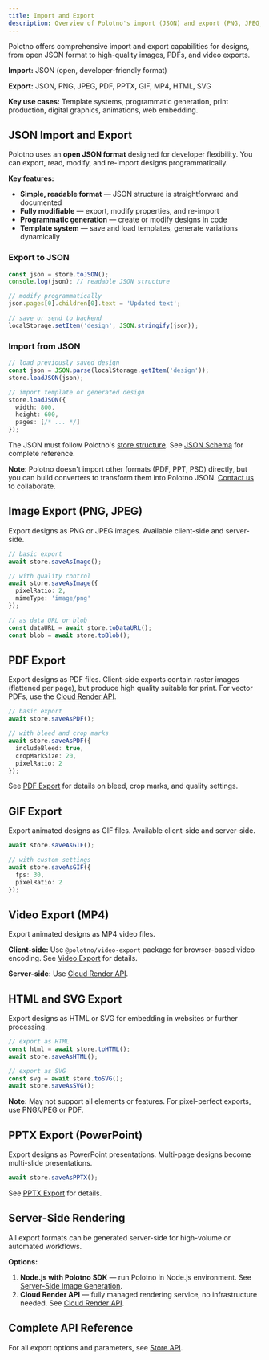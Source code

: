 ```yaml
---
title: Import and Export
description: Overview of Polotno's import (JSON) and export (PNG, JPEG, PDF, PPTX, HTML, SVG, GIF, MP4) options
---
```


Polotno offers comprehensive import and export capabilities for designs, from open JSON format to high-quality images, PDFs, and video exports.

**Import:** JSON (open, developer-friendly format)

**Export:** JSON, PNG, JPEG, PDF, PPTX, GIF, MP4, HTML, SVG

**Key use cases:** Template systems, programmatic generation, print production, digital graphics, animations, web embedding.

## JSON Import and Export

Polotno uses an **open JSON format** designed for developer flexibility. You can export, read, modify, and re-import designs programmatically.

**Key features:**
- **Simple, readable format** — JSON structure is straightforward and documented
- **Fully modifiable** — export, modify properties, and re-import
- **Programmatic generation** — create or modify designs in code
- **Template system** — save and load templates, generate variations dynamically

### Export to JSON

```ts
const json = store.toJSON();
console.log(json); // readable JSON structure

// modify programmatically
json.pages[0].children[0].text = 'Updated text';

// save or send to backend
localStorage.setItem('design', JSON.stringify(json));
```

### Import from JSON

```ts
// load previously saved design
const json = JSON.parse(localStorage.getItem('design'));
store.loadJSON(json);

// import template or generated design
store.loadJSON({
  width: 800,
  height: 600,
  pages: [/* ... */]
});
```

The JSON must follow Polotno's [store structure](/docs/store). See [JSON Schema](/docs/schema) for complete reference.

**Note**: Polotno doesn't import other formats (PDF, PPT, PSD) directly, but you can build converters to transform them into Polotno JSON. [Contact us](https://polotno.com/contact) to collaborate.

## Image Export (PNG, JPEG)

Export designs as PNG or JPEG images. Available client-side and server-side.

```ts
// basic export
await store.saveAsImage();

// with quality control
await store.saveAsImage({ 
  pixelRatio: 2,
  mimeType: 'image/png'
});

// as data URL or blob
const dataURL = await store.toDataURL();
const blob = await store.toBlob();
```

## PDF Export

Export designs as PDF files. Client-side exports contain raster images (flattened per page), but produce high quality suitable for print. For vector PDFs, use the [Cloud Render API](/docs/cloud-render-api).

```ts
// basic export
await store.saveAsPDF();

// with bleed and crop marks
await store.saveAsPDF({ 
  includeBleed: true, 
  cropMarkSize: 20,
  pixelRatio: 2 
});
```

See [PDF Export](/docs/pdf-export) for details on bleed, crop marks, and quality settings.

## GIF Export

Export animated designs as GIF files. Available client-side and server-side.

```ts
await store.saveAsGIF();

// with custom settings
await store.saveAsGIF({
  fps: 30,
  pixelRatio: 2
});
```

## Video Export (MP4)

Export animated designs as MP4 video files.

**Client-side:** Use `@polotno/video-export` package for browser-based video encoding. See [Video Export](/docs/video-export) for details.

**Server-side:** Use [Cloud Render API](/docs/cloud-render-api).

## HTML and SVG Export

Export designs as HTML or SVG for embedding in websites or further processing.

```ts
// export as HTML
const html = await store.toHTML();
await store.saveAsHTML();

// export as SVG
const svg = await store.toSVG();
await store.saveAsSVG();
```

**Note:** May not support all elements or features. For pixel-perfect exports, use PNG/JPEG or PDF.

## PPTX Export (PowerPoint)

Export designs as PowerPoint presentations. Multi-page designs become multi-slide presentations.

```ts
await store.saveAsPPTX();
```

See [PPTX Export](/docs/pptx-export) for details.

## Server-Side Rendering

All export formats can be generated server-side for high-volume or automated workflows.

**Options:**

1. **Node.js with Polotno SDK** — run Polotno in Node.js environment. See [Server-Side Image Generation](/docs/server-side-image-generation-with-node-js).
2. **Cloud Render API** — fully managed rendering service, no infrastructure needed. See [Cloud Render API](/docs/cloud-render-api).

## Complete API Reference

For all export options and parameters, see [Store API](/docs/store).


